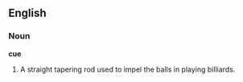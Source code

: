 ==English==

===Noun===

'''cue'''

#A straight tapering rod used to impel the balls in playing billiards.